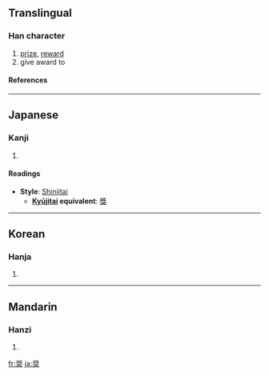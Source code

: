 {{see|奬}}

==Translingual==
===Han character===
{{Han char|rn=37|rad=大|as=10|sn=13|four=|canj=中戈大 (LIK)|ids=⿱[[将]][[大]]}}
# [[prize]], [[reward]]
# give award to
====References====
{{Han ref|kx=0253.211|dkj=05990|dj=0515.180|hdz=10547.040|uh=5968|ud=22888}}
----

==Japanese==
===Kanji===
{{ja-kanji|grade=c|rs=大10}}
# {{defn|Japanese}} 
====Readings====
{{ja-readings|on=[[しょう]] (shō), [[そう]] (sō)|kun=[[すすめる]] (susumeru)}}
* '''Style''': [[Shinjitai]] 
** '''[[Kyūjitai|Kyūjitai]] equivalent''': [[獎]]
----
==Korean==
===Hanja===
{{ko-hanja|hangeul=[[장]]|rv=jang|mr=chang}}
# {{defn|Korean}}
----
==Mandarin==
===Hanzi===
{{cmn-hanzi|pin=[[jiǎng]] ([[jiang3]]), [[rǔ]] ([[ru3]])|wg=chiang<sup>3</sup>, ju<sup>3</sup>}}
# {{defn|Mandarin}}

[[fr:奨]]
[[ja:奨]]